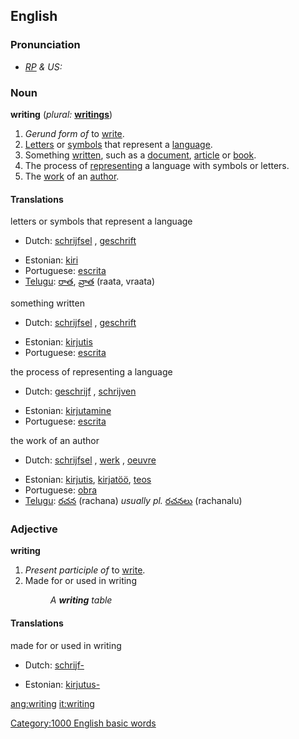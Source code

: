==English==

{{rank|expected|considered|proper|758|writing|allowed|per|result}}

===Pronunciation===
* ''[[RP]] & US:'' {{IPA|/ˈraɪtɪŋ/}}

===Noun===
{{wikipedia}}
'''writing'''  (''plural:'' '''[[writings]]''')
# ''Gerund form of'' to [[write]].
# [[letter|Letters]] or [[symbol]]s that represent a [[language]].
# Something [[written]], such as a [[document]], [[article]] or [[book]].
# The process of [[represent]]ing a language with symbols or letters.
# The [[work]] of an [[author]]. 

====Translations====
;letters or symbols that represent a language
{{top}}
*Dutch: [[schrijfsel]] {{n}}, [[geschrift]] {{n}}
{{mid}}
*Estonian: [[kiri]]
*Portuguese: [[escrita]] {{f}}
*[[Telugu]]: [[రాత]], [[వ్రాత]] (raata, vraata)
{{bottom}}

;something written
{{top}}
*Dutch: [[schrijfsel]] {{n}}, [[geschrift]] {{n}}
{{mid}}
*Estonian: [[kirjutis]]
*Portuguese: [[escrita]] {{f}}
{{bottom}}

;the process of representing a language
{{top}}
*Dutch: [[geschrijf]] {{n}}, [[schrijven]] {{n}}
{{mid}}
*Estonian: [[kirjutamine]]
*Portuguese: [[escrita]] {{f}}
{{bottom}}

;the work of an author
{{top}}
*Dutch: [[schrijfsel]] {{n}}, [[werk]] {{n}}, [[oeuvre]] {{n}}
{{mid}}
*Estonian: [[kirjutis]], [[kirjatöö]], [[teos]]
*Portuguese: [[obra]] {{f}}
*[[Telugu]]: [[రచన]] (rachana) ''usually pl.'' [[రచనలు]] (rachanalu)
{{bottom}}

===Adjective===
'''writing'''
# ''Present participle of'' to [[write]].
# Made for or used in writing
#: ''A '''writing''' table''

====Translations====
;made for or used in writing
{{top}}
*Dutch: [[schrijf-]]
{{mid}}
{{bottom}}
*Estonian: [[kirjutus-]]

[[Category:1000 English basic words]]

[[ang:writing]]
[[it:writing]]